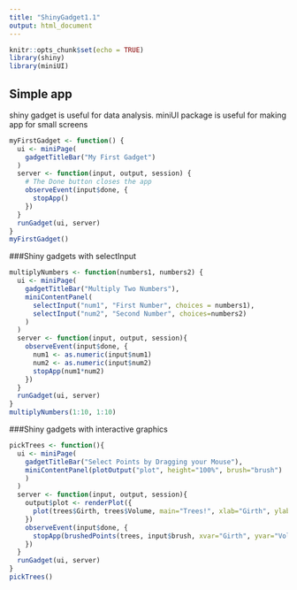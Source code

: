 ```yaml
---
title: "ShinyGadget1.1"
output: html_document
---
```


```r
knitr::opts_chunk$set(echo = TRUE)
library(shiny)
library(miniUI)
```

## Simple app
shiny gadget is useful for data analysis. miniUI package is useful for making app for small screens
```r
myFirstGadget <- function() {
  ui <- miniPage(
    gadgetTitleBar("My First Gadget")
  )
  server <- function(input, output, session) {
    # The Done button closes the app
    observeEvent(input$done, {
      stopApp()
    })
  }
  runGadget(ui, server)
}
myFirstGadget()
```
  
###Shiny gadgets with selectInput
```r
multiplyNumbers <- function(numbers1, numbers2) {
  ui <- miniPage(
    gadgetTitleBar("Multiply Two Numbers"),
    miniContentPanel(
      selectInput("num1", "First Number", choices = numbers1),
      selectInput("num2", "Second Number", choices=numbers2)
    )
  )
  server <- function(input, output, session){
    observeEvent(input$done, {
      num1 <- as.numeric(input$num1)
      num2 <- as.numeric(input$num2)
      stopApp(num1*num2)
    })
  }
  runGadget(ui, server)
}
multiplyNumbers(1:10, 1:10)

```
  
###Shiny gadgets with interactive graphics
```r
pickTrees <- function(){
  ui <- miniPage(
    gadgetTitleBar("Select Points by Dragging your Mouse"),
    miniContentPanel(plotOutput("plot", height="100%", brush="brush")
    )
  )
  server <- function(input, output, session){
    output$plot <- renderPlot({
      plot(trees$Girth, trees$Volume, main="Trees!", xlab="Girth", ylab="Volume")
    })
    observeEvent(input$done, {
      stopApp(brushedPoints(trees, input$brush, xvar="Girth", yvar="Volume"))
    })
  }
  runGadget(ui, server)
}
pickTrees()
```